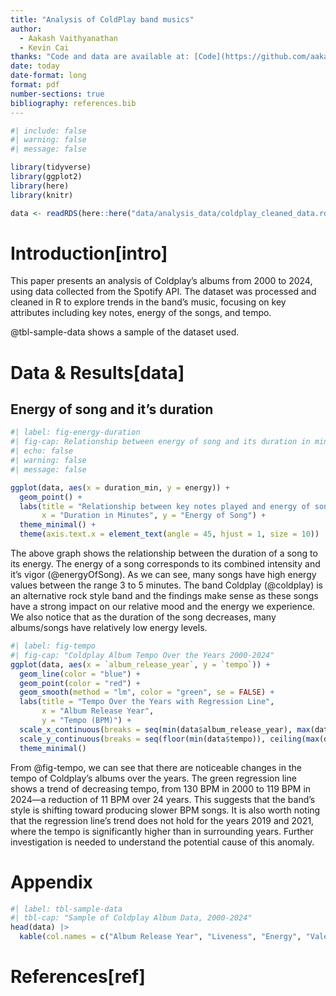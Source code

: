 ```yaml
---
title: "Analysis of ColdPlay band musics"
author: 
  - Aakash Vaithyanathan
  - Kevin Cai
thanks: "Code and data are available at: [Code](https://github.com/aakash2002/STA304-W5)."
date: today
date-format: long
format: pdf
number-sections: true
bibliography: references.bib
---
```


```r
#| include: false
#| warning: false
#| message: false

library(tidyverse)
library(ggplot2)
library(here)
library(knitr)

data <- readRDS(here::here("data/analysis_data/coldplay_cleaned_data.rds"))
```

# Introduction[intro]
This paper presents an analysis of Coldplay's albums from 2000 to 2024, using data collected from the Spotify API. The dataset was processed and cleaned in R to explore trends in the band's music, focusing on key attributes including key notes, energy of the songs, and tempo. 

@tbl-sample-data shows a sample of the dataset used. 


# Data & Results[data]

## Energy of song and it's duration
```r
#| label: fig-energy-duration
#| fig-cap: Relationship between energy of song and its duration in minutes
#| echo: false
#| warning: false
#| message: false

ggplot(data, aes(x = duration_min, y = energy)) +
  geom_point() +
  labs(title = "Relationship between key notes played and energy of song for 2000-2024 years",
       x = "Duration in Minutes", y = "Energy of Song") +
  theme_minimal() +
  theme(axis.text.x = element_text(angle = 45, hjust = 1, size = 10))


```
The above graph shows the relationship between the duration of a song to its energy. The energy of a song corresponds to its combined intensity and it's vigor (@energyOfSong). As we can see, many songs have high energy values between the range 3 to 5 minutes. The band Coldplay (@coldplay) is an alternative rock style band and the findings make sense as these songs have a strong impact on our relative mood and the energy we experience. We also notice that as the duration of the song decreases, many albums/songs have relatively low energy levels.

```r
#| label: fig-tempo
#| fig-cap: "Coldplay Album Tempo Over the Years 2000-2024"
ggplot(data, aes(x = `album_release_year`, y = `tempo`)) +
  geom_line(color = "blue") +       
  geom_point(color = "red") +       
  geom_smooth(method = "lm", color = "green", se = FALSE) + 
  labs(title = "Tempo Over the Years with Regression Line",
       x = "Album Release Year",
       y = "Tempo (BPM)") +
  scale_x_continuous(breaks = seq(min(data$album_release_year), max(data$album_release_year), by = 2)) + 
  scale_y_continuous(breaks = seq(floor(min(data$tempo)), ceiling(max(data$tempo)), by = 10)) + 
  theme_minimal()
```

From @fig-tempo, we can see that there are noticeable changes in the tempo of Coldplay's albums over the years. The green regression line shows a trend of decreasing tempo, from 130 BPM in 2000 to 119 BPM in 2024—a reduction of 11 BPM over 24 years. This suggests that the band's style is shifting toward producing slower BPM songs. It is also worth noting that the regression line's trend does not hold for the years 2019 and 2021, where the tempo is significantly higher than in surrounding years. Further investigation is needed to understand the potential cause of this anomaly.

# Appendix
```r
#| label: tbl-sample-data
#| tbl-cap: "Sample of Coldplay Album Data, 2000-2024"
head(data) |> 
  kable(col.names = c("Album Release Year", "Liveness", "Energy", "Valence", "Tempo (BPM)", "Duration Min", "Key Mode"))
```

\newpage
# References[ref]
